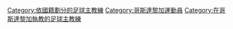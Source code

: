[[Category:依國籍劃分的足球主教練|Category:依國籍劃分的足球主教練]]
[[Category:哥斯達黎加運動員|Category:哥斯達黎加運動員]]
[[Category:在哥斯達黎加執教的足球主教練|Category:在哥斯達黎加執教的足球主教練]]